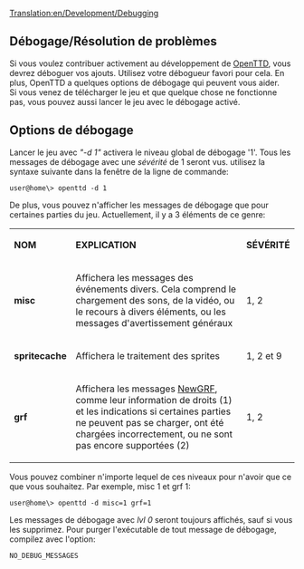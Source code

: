[[Translation:en/Development/Debugging]]




==Débogage/Résolution de problèmes==
Si vous voulez contribuer activement au développement de [[fr/Manual/Main Page|OpenTTD]], vous devrez déboguer vos ajouts. Utilisez votre débogueur favori pour cela. En plus, OpenTTD a quelques options de débogage qui peuvent vous aider.<br />
Si vous venez de télécharger le jeu et que quelque chose ne fonctionne pas, vous pouvez aussi lancer le jeu avec le débogage activé.

==Options de débogage==
Lancer le jeu avec ''"-d 1"'' activera le niveau global de débogage '1'. Tous les messages de débogage avec une ''sévérité'' de 1 seront vus. utilisez la syntaxe suivante dans la fenêtre de la ligne de commande:
<pre>user@home\> openttd -d 1</pre>
De plus, vous pouvez n'afficher les messages de débogage que pour certaines parties du jeu. Actuellement, il y a 3 éléments de ce genre:
{|
| '''NOM''' || '''EXPLICATION''' || '''SÉVÉRITÉ'''
|-
| '''misc''' || Affichera les messages des événements divers. Cela comprend le chargement des sons, de la vidéo, ou le recours à divers éléments, ou les messages d'avertissement généraux || 1, 2
|-
| '''spritecache''' || Affichera le traitement des sprites || 1, 2 et 9 
|-
| '''grf''' || Affichera les messages [[fr/Manual/NewGRF|NewGRF]], comme leur information de droits (1) et les indications si certaines parties ne peuvent pas se charger, ont été chargées incorrectement, ou ne sont pas encore supportées (2) || 1, 2
|}

Vous pouvez combiner n'importe lequel de ces niveaux pour n'avoir que ce que vous souhaitez. Par exemple, misc 1 et grf 1:
<pre>user@home\> openttd -d misc=1 grf=1</pre>

Les messages de débogage avec ''lvl 0'' seront toujours affichés, sauf si vous les supprimez. Pour purger l'exécutable de tout message de débogage, compilez avec l'option:
<pre>NO_DEBUG_MESSAGES</pre>